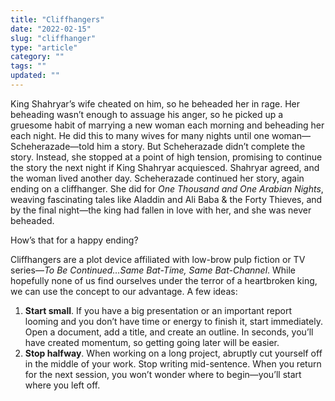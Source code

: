 ```yaml
---
title: "Cliffhangers"
date: "2022-02-15"
slug: "cliffhanger"
type: "article"
category: ""
tags: ""
updated: ""
---
```


King Shahryar’s wife cheated on him, so he beheaded her in rage. Her beheading wasn’t enough to assuage his anger, so he picked up a gruesome habit of marrying a new woman each morning and beheading her each night. He did this to many wives for many nights until one woman—Scheherazade—told him a story. But Scheherazade didn’t complete the story. Instead, she stopped at a point of high tension, promising to continue the story the next night if King Shahryar acquiesced. Shahryar agreed, and the woman lived another day. Scheherazade continued her story, again ending on a cliffhanger. She did for *One Thousand and One Arabian Nights*, weaving fascinating tales like Aladdin and Ali Baba &amp; the Forty Thieves, and by the final night—the king had fallen in love with her, and she was never beheaded.

How’s that for a happy ending?

Cliffhangers are a plot device affiliated with low-brow pulp fiction or TV series—*To Be Continued…Same Bat-Time, Same Bat-Channel*. While hopefully none of us find ourselves under the terror of a heartbroken king, we can use the concept to our advantage. A few ideas:

1. **Start small**. If you have a big presentation or an important report looming and you don’t have time or energy to finish it, start immediately. Open a document, add a title, and create an outline. In seconds, you’ll have created momentum, so getting going later will be easier.
2. **Stop halfway**. When working on a long project, abruptly cut yourself off in the middle of your work. Stop writing mid-sentence. When you return for the next session, you won’t wonder where to begin—you’ll start where you left off.